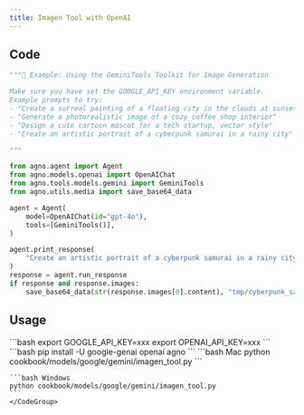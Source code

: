 ```yaml
---
title: Imagen Tool with OpenAI
---
```


## Code

```python cookbook/models/google/gemini/imagen_tool.py
"""🔧 Example: Using the GeminiTools Toolkit for Image Generation

Make sure you have set the GOOGLE_API_KEY environment variable.
Example prompts to try:
- "Create a surreal painting of a floating city in the clouds at sunset"
- "Generate a photorealistic image of a cozy coffee shop interior"
- "Design a cute cartoon mascot for a tech startup, vector style"
- "Create an artistic portrait of a cyberpunk samurai in a rainy city"

"""

from agno.agent import Agent
from agno.models.openai import OpenAIChat
from agno.tools.models.gemini import GeminiTools
from agno.utils.media import save_base64_data

agent = Agent(
    model=OpenAIChat(id="gpt-4o"),
    tools=[GeminiTools()],
)

agent.print_response(
    "Create an artistic portrait of a cyberpunk samurai in a rainy city",
)
response = agent.run_response
if response and response.images:
    save_base64_data(str(response.images[0].content), "tmp/cyberpunk_samurai.png")
```

## Usage

<Steps>
  <Snippet file="create-venv-step.mdx" />

  <Step title="Set your API keys">
    ```bash
    export GOOGLE_API_KEY=xxx
    export OPENAI_API_KEY=xxx
    ```
  </Step>

  <Step title="Install libraries">
    ```bash
    pip install -U google-genai openai agno
    ```
  </Step>

  <Step title="Run Agent">
    <CodeGroup>
    ```bash Mac
    python cookbook/models/google/gemini/imagen_tool.py
    ```

    ```bash Windows
    python cookbook/models/google/gemini/imagen_tool.py
    ```
    </CodeGroup>
  </Step>
</Steps>